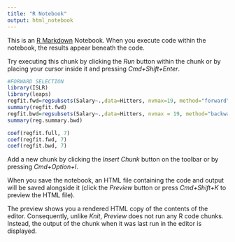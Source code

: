 ```yaml
---
title: "R Notebook"
output: html_notebook
---
```


This is an [R Markdown](http://rmarkdown.rstudio.com) Notebook. When you execute code within the notebook, the results appear beneath the code. 

Try executing this chunk by clicking the *Run* button within the chunk or by placing your cursor inside it and pressing *Cmd+Shift+Enter*. 

```r
#FORWARD SELECTION
library(ISLR)
library(leaps)
regfit.fwd=regsubsets(Salary~.,data=Hitters, nvmax=19, method="forward")
summary(regfit.fwd)
regfit.bwd=regsubsets(Salary~.,data=Hitters, nvmax = 19, method="backward")
summary(reg.summary.bwd)

```
```r
coef(regfit.full, 7)
coef(regfit.fwd, 7)
coef(regfit.bwd, 7)
```

Add a new chunk by clicking the *Insert Chunk* button on the toolbar or by pressing *Cmd+Option+I*.

When you save the notebook, an HTML file containing the code and output will be saved alongside it (click the *Preview* button or press *Cmd+Shift+K* to preview the HTML file). 

The preview shows you a rendered HTML copy of the contents of the editor. Consequently, unlike *Knit*, *Preview* does not run any R code chunks. Instead, the output of the chunk when it was last run in the editor is displayed.

